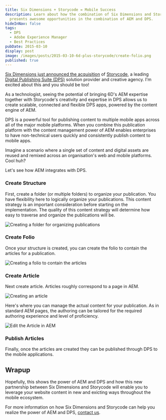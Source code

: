 ```yaml
---
title: Six Dimensions + Storycode = Mobile Success
description: Learn about how the combination of Six Dimensions and Storycode
  presents awesome opportunities in the combination of AEM and DPS.
hideInNav: false
tags:
  - DPS
  - Adobe Experience Manager
  - Best Practices
pubDate: 2015-03-10
display: post
image: /images/posts/2015-03-10-6d-plus-storycode/create-folio.png
published: true
---
```


[Six Dimensions just announced the acquisition](http://ir.6dglobal.com/press-releases/detail/244/6d-global-technologies-inc-acquires-storycode-a-leading) of [Storycode](http://storycode.com/), a leading [Digital Publishing Suite (DPS)](http://www.adobe.com/products/digital-publishing-suite-enterprise.html) solution provider and creative agency. I'm excited about this and you should be too!

As a technologist, seeing the potential of bringing 6D's AEM expertise together with Storycode's creativity and expertise in DPS allows us to create scalable, connected and flexible DPS apps, powered by the content engine of AEM.

DPS is a powerful tool for publishing content to multiple mobile apps across all of the major mobile platforms. When you combine this publication platform with the content management power of AEM enables enterprises to have non-technical users quickly and consistently publish content to mobile apps.

Imagine a scenario where a single set of content and digital assets are reused and remixed across an organisation's web and mobile platforms. Cool huh?

Let's see how AEM integrates with DPS.

### Create Structure

First, create a folder (or multiple folders) to organize your publication. You have flexibility here to logically organize your publications. This content strategy is an important consideration before starting on the implementation. The quality of this content strategy will determine how easy to traverse and organize the publications will be.

![Creating a folder for organizing publications](/images/posts/2015-03-10-6d-plus-storycode/create-folder.png)

### Create Folio

Once your structure is created, you can create the folio to contain the articles for a publication.

![Creating a folio to contain the articles](/images/posts/2015-03-10-6d-plus-storycode/create-folio.png)

### Create Article

Next create article. Articles roughly correspond to a page in AEM.

![Creating an article](/images/posts/2015-03-10-6d-plus-storycode/create-article.png)

Here's where you can manage the actual content for your publication. As in standard AEM pages, the authoring can be tailored for the required authoring experience and level of proficiency.

![Edit the Article in AEM](/images/posts/2015-03-10-6d-plus-storycode/edit-article.png)

### Publish Articles

Finally, once the articles are created they can be published through DPS to the mobile applications.

## Wrapup

Hopefully, this shows the power of AEM and DPS and how this new partnership between Six Dimensions and Storycode will enable you to leverage your website content in new and exicting ways throughout the mobile ecosystem.

For more information on how Six Dimensions and Storycode can help you realize the power of AEM and DPS, [contact us](http://www.sixdimensions.com/contact-us/).
